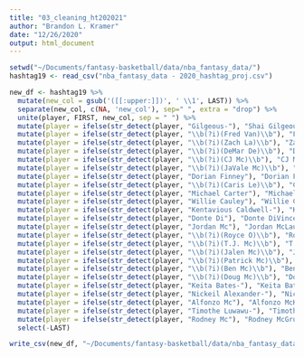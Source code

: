 ```yaml
---
title: "03_cleaning_ht202021"
author: "Brandon L. Kramer"
date: "12/26/2020"
output: html_document
---
```


```r
setwd("~/Documents/fantasy-basketball/data/nba_fantasy_data/")
hashtag19 <- read_csv("nba_fantasy_data - 2020_hashtag_proj.csv")

new_df <- hashtag19 %>% 
  mutate(new_col = gsub('([[:upper:]])', ' \\1', LAST)) %>% 
  separate(new_col, c(NA, 'new_col'), sep=" ", extra = "drop") %>% 
  unite(player, FIRST, new_col, sep = " ") %>% 
  mutate(player = ifelse(str_detect(player, "Gilgeous-"), "Shai Gilgeous-Alexander", player)) %>% 
  mutate(player = ifelse(str_detect(player, "\\b(?i)(Fred Van)\\b"), "Fred VanVleet", player)) %>% 
  mutate(player = ifelse(str_detect(player, "\\b(?i)(Zach La)\\b"), "Zach LaVine", player)) %>%  
  mutate(player = ifelse(str_detect(player, "\\b(?i)(DeMar De)\\b"), "DeMar DeRozan", player)) %>% 
  mutate(player = ifelse(str_detect(player, "\\b(?i)(CJ Mc)\\b"), "CJ McCollum", player)) %>%
  mutate(player = ifelse(str_detect(player, "\\b(?i)(JaVale Mc)\\b"), "JaVale McGee", player)) %>%
  mutate(player = ifelse(str_detect(player, "Dorian Finney"), "Dorian Finney-Smith", player)) %>%
  mutate(player = ifelse(str_detect(player, "\\b(?i)(Caris Le)\\b"), "Caris LeVert", player)) %>%
  mutate(player = ifelse(str_detect(player, "Michael Carter"), "Michael Carter-Williams", player)) %>%
  mutate(player = ifelse(str_detect(player, "Willie Cauley"), "Willie Cauley-Stein", player)) %>%
  mutate(player = ifelse(str_detect(player, "Kentavious Caldwell-"), "Kentavious Caldwell-Pope", player)) %>%
  mutate(player = ifelse(str_detect(player, "Donte Di"), "Donte DiVincenzo", player)) %>%
  mutate(player = ifelse(str_detect(player, "Jordan Mc"), "Jordan McLaughlin", player)) %>%
  mutate(player = ifelse(str_detect(player, "\\b(?i)(Royce O)\\b"), "Royce O'Neale", player)) %>%
  mutate(player = ifelse(str_detect(player, "\\b(?i)(T.J. Mc)\\b"), "T.J. McConnell", player)) %>%
  mutate(player = ifelse(str_detect(player, "\\b(?i)(Jalen Mc)\\b"), "Jalen McDaniels", player)) %>%
  mutate(player = ifelse(str_detect(player, "\\b(?i)(Patrick Mc)\\b"), "Patrick McCaw", player)) %>%
  mutate(player = ifelse(str_detect(player, "\\b(?i)(Ben Mc)\\b"), "Ben McLemore", player)) %>%
  mutate(player = ifelse(str_detect(player, "\\b(?i)(Doug Mc)\\b"), "Doug McDermott", player)) %>%
  mutate(player = ifelse(str_detect(player, "Keita Bates-"), "Keita Bates-Diop", player)) %>%
  mutate(player = ifelse(str_detect(player, "Nickeil Alexander-"), "Nickeil Alexander-Walker", player)) %>%
  mutate(player = ifelse(str_detect(player, "Alfonzo Mc"), "Alfonzo McKinnie", player)) %>%
  mutate(player = ifelse(str_detect(player, "Timothe Luwawu-"), "Timothe Luwawu-Cabarrot", player)) %>%
  mutate(player = ifelse(str_detect(player, "Rodney Mc"), "Rodney McGruder", player)) %>% 
  select(-LAST)

write_csv(new_df, "~/Documents/fantasy-basketball/data/nba_fantasy_data/nba_fantasy_data - 2020_hashtag_proj_clean.csv")
```
